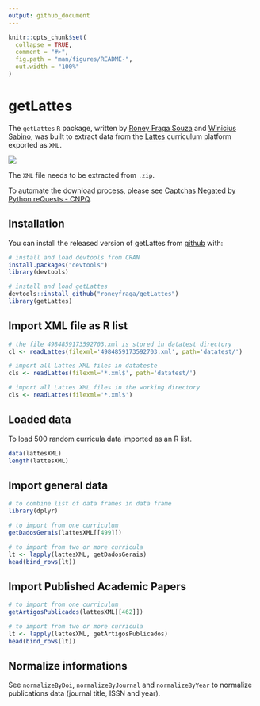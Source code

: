 ```yaml
---
output: github_document
---
```


<!-- README.md is generated from README.Rmd. Please edit that file -->

```r
knitr::opts_chunk$set(
  collapse = TRUE,
  comment = "#>",
  fig.path = "man/figures/README-",
  out.width = "100%"
)
```

# getLattes

<!-- badges: start -->
<!-- badges: end -->

The `getLattes` `R` package, written by [Roney Fraga Souza](roneyfraga.com) and [Winicius Sabino](https://stackoverflow.com/users/9278241/winicius-sabino), was built to extract data from the [Lattes](http://lattes.cnpq.br/) curriculum platform exported as `XML`. 

![](http://roneyfraga.com/volume/getLattes_data/lattes_xml_download.gif)

The `XML` file needs to be extracted from `.zip`.

To automate the download process, please see [Captchas Negated by Python reQuests - CNPQ](https://github.com/josefson/CNPQ).

## Installation

You can install the released version of getLattes from [github](https://CRAN.R-project.org) with:

```r
# install and load devtools from CRAN
install.packages("devtools")
library(devtools)

# install and load getLattes
devtools::install_github("roneyfraga/getLattes")
library(getLattes)
```

## Import XML file as R list

```r
# the file 4984859173592703.xml is stored in datatest directory
cl <- readLattes(filexml='4984859173592703.xml', path='datatest/')

# import all Lattes XML files in datateste
cls <- readLattes(filexml='*.xml$', path='datatest/')

# import all Lattes XML files in the working directory
cls <- readLattes(filexml='*.xml$')
```

## Loaded data

To load 500 random curricula data imported as an R list.

```r
data(lattesXML)
length(lattesXML)
```

## Import general data


```r
# to combine list of data frames in data frame
library(dplyr)

# to import from one curriculum 
getDadosGerais(lattesXML[[499]])

# to import from two or more curricula
lt <- lapply(lattesXML, getDadosGerais)
head(bind_rows(lt))
```

## Import Published Academic Papers

```r
# to import from one curriculum 
getArtigosPublicados(lattesXML[[462]]) 

# to import from two or more curricula
lt <- lapply(lattesXML, getArtigosPublicados)
head(bind_rows(lt))
```

## Normalize informations

See `normalizeByDoi`, `normalizeByJournal` and `normalizeByYear` to normalize publications data (journal title, ISSN and year).

